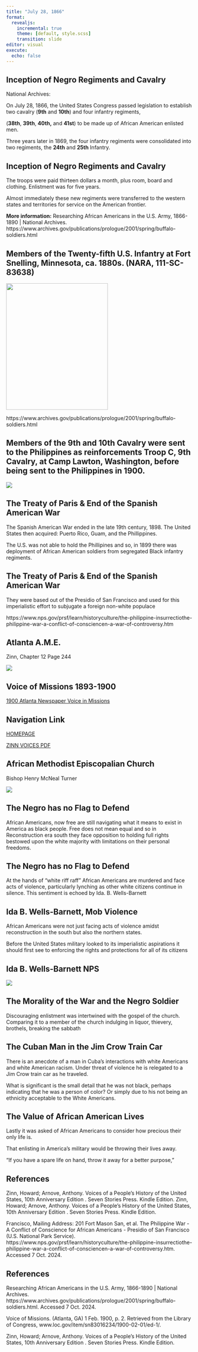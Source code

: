 ```yaml
---
title: "July 28, 1866"
format:
  revealjs:
    incremental: true
    theme: [default, style.scss]
    transition: slide
editor: visual
execute:
  echo: false
---
```


## Inception of Negro Regiments and Cavalry

National Archives:

On July 28, 1866, the United States Congress passed legislation to establish two cavalry (**9th** and **10th**) and four infantry regiments,

(**38th**, **39th**, **40th,** and **41st**) to be made up of African American enlisted men.

Three years later in 1869, the four infantry regiments were consolidated into two regiments, the **24th** and **25th** Infantry.

## Inception of Negro Regiments and Cavalry

The troops were paid thirteen dollars a month, plus room, board and clothing. Enlistment was for five years.

Almost immediately these new regiments were transferred to the western states and territories for service on the American frontier.

**More information:** Researching African Americans in the U.S. Army, 1866-1890 \| National Archives. https://www.archives.gov/publications/prologue/2001/spring/buffalo-soldiers.html

## Members of the Twenty-fifth U.S. Infantry at Fort Snelling, Minnesota, ca. 1880s. (NARA, 111-SC-83638)

![](25th-us-infantry-fort-snelling.jpg){.absolute bottom="50" right="50" width="275" height="341"}

https://www.archives.gov/publications/prologue/2001/spring/buffalo-soldiers.html

## Members of the 9th and 10th Cavalry were sent to the Philippines as reinforcements Troop C, 9th Cavalry, at Camp Lawton, Washington, before being sent to the Philippines in 1900.

![](9th.png){.absolute bottom="50" right="50"}



## The Treaty of Paris & End of the Spanish American War


The Spanish American War ended in the late 19th century, 1898.
The United States then acquired: Puerto Rico, Guam, and the Phillippines.

The U.S. was not able to hold the Phillipines and so, in 1899 there was deployment of African American soldiers from segregated Black infantry regiments.

## The Treaty of Paris & End of the Spanish American War

They were based out of the Presidio of San Francisco and used for this imperialistic effort to subjugate a foreign non-white populace



https://www.nps.gov/prsf/learn/historyculture/the-philippine-insurrectiothe-philippine-war-a-conflict-of-consciencen-a-war-of-controversy.htm

## Atlanta A.M.E.

Zinn, Chapter 12 Page 244



![](thetext.png){.absolute bottom="50" left="500" }


## Voice of Missions 1893-1900

[1900 Atlanta Newspaper Voice in Missions](https://www.loc.gov/item/sn83016234/1900-02-01/ed-1/)

##  {background-image="voice_page1.png" background-size="1600px"}



## Navigation Link

[HOMEPAGE](https://miller-c-r.github.io/empire_slides/)

[ZINN VOICES PDF](TEXTBOOK%20ZINN%20VOICES.pdf)



## African Methodist Episcopalian Church 

Bishop Henry McNeal Turner

![](loc_voice.png){.absolute bottom="50" left="500" size="200px" }

## The Negro has no Flag to Defend

African Americans, now free are still navigating what it means to exist in America as black people. Free does not mean equal and so in Reconstruction era south they face opposition to holding full rights bestowed upon the white majority with limitations on their personal freedoms.

## The Negro has no Flag to Defend


At the hands of "white riff raff" African Americans are murdered and face acts of violence, particularly lynching as other white citizens continue in silence. This sentiment is echoed by Ida. B. Wells-Barnett


## Ida B. Wells-Barnett, Mob Violence 

African Americans were not just facing acts of violence amidst reconstruction in the south but also the northern states.

Before the United States military looked to its imperialistic aspirations it should first see to enforcing the rights and protections for all of its citizens



## Ida B. Wells-Barnett NPS

![](ida.png){.absolute bottom="50" left="500" size="200px" }

## The Morality of the War and the Negro Soldier

Discouraging enlistment was intertwined with the gospel of the church. Comparing it to a member of the church indulging in liquor, thievery, brothels, breaking the sabbath 




## The Cuban Man in the Jim Crow Train Car

There is an anecdote of a man in Cuba's interactions with white Americans and white American racism. Under threat of violence he is relegated to a Jim Crow train car as he traveled. 

What is significant is the small detail that he was not black, perhaps indicating that he was a person of color? Or simply due to his not being an ethnicity acceptable to the White Americans.

## The Value of African American Lives 

Lastly it was asked of African Americans to consider how precious their only life is. 

That enlisting in America's military would be throwing their lives away.

"If you have a spare life on hand, 
throw it away for a better purpose,"


## References

Zinn, Howard; Arnove, Anthony. Voices of a People's History of the United States, 10th Anniversary Edition . Seven Stories Press. Kindle Edition. Zinn, Howard; Arnove, Anthony. Voices of a People's History of the United States, 10th Anniversary Edition . Seven Stories Press. Kindle Edition.

Francisco, Mailing Address: 201 Fort Mason San, et al. The Philippine War - A Conflict of Conscience for African Americans - Presidio of San Francisco (U.S. National Park Service). https://www.nps.gov/prsf/learn/historyculture/the-philippine-insurrectiothe-philippine-war-a-conflict-of-consciencen-a-war-of-controversy.htm. Accessed 7 Oct. 2024.

## References

Researching African Americans in the U.S. Army, 1866-1890 \| National Archives. https://www.archives.gov/publications/prologue/2001/spring/buffalo-soldiers.html. Accessed 7 Oct. 2024.

Voice of Missions. (Atlanta, GA) 1 Feb. 1900, p. 2. Retrieved from the Library of Congress, www.loc.gov/item/sn83016234/1900-02-01/ed-1/.

Zinn, Howard; Arnove, Anthony. Voices of a People's History of the United States, 10th Anniversary Edition . Seven Stories Press. Kindle Edition.
